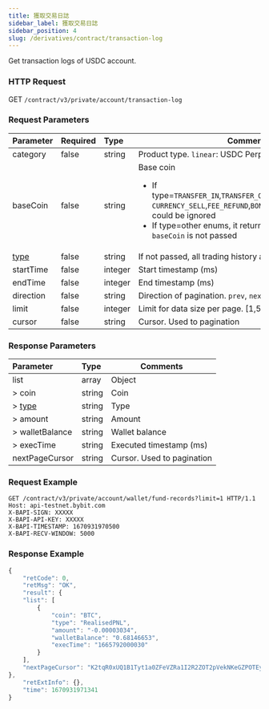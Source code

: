 ```yaml
---
title: 獲取交易日誌
sidebar_label: 獲取交易日誌
sidebar_position: 4
slug: /derivatives/contract/transaction-log
---
```


Get transaction logs of USDC account.


### HTTP Request
GET `/contract/v3/private/account/transaction-log`

### Request Parameters
| Parameter | Required | Type | Comments|
|:----- |:-------|:-----|------ |
|category |false |string |Product type. `linear`: USDC Perp,`option`.  |
|baseCoin |false |string |Base coin<ul><li>If type=`TRANSFER_IN`,`TRANSFER_OUT`,`INTEREST`,`CURRENCY_BUY`,<br/>`CURRENCY_SELL`,`FEE_REFUND`,`BONUS`,`INTEREST`, this field could be ignored</li><li>If type=other enums, it returns all coin records when `baseCoin` is not passed</li> </ul>|
|[type](../enum#type) |false |string |If not passed, all trading history are returned by default |
|startTime |false |integer |Start timestamp (ms)|
|endTime |false |integer |End timestamp (ms)|
|direction |false |string |Direction of pagination. `prev`, `next`|
|limit |false |integer |Limit for data size per page. [1,50]. default: `20`|
|cursor |false |string |Cursor. Used to pagination|

### Response Parameters
| Parameter | Type | Comments|
|:----- |:-----|------ |
|list |array |Object |
|> coin |string |Coin |
|> [type](../enum#walletfundtype) |string |Type |
|> amount |string |Amount |
|> walletBalance |string |Wallet balance |
|> execTime |string |Executed timestamp (ms) |
|nextPageCursor |string |Cursor. Used to pagination|

### Request Example

<Tabs>
<TabItem value="console" label="console">

```http
GET /contract/v3/private/account/wallet/fund-records?limit=1 HTTP/1.1
Host: api-testnet.bybit.com
X-BAPI-SIGN: XXXXX
X-BAPI-API-KEY: XXXXX
X-BAPI-TIMESTAMP: 1670931970500
X-BAPI-RECV-WINDOW: 5000
```

</TabItem>
</Tabs>

### Response Example

<Tabs>
<TabItem value="js response" label="response">

```javascript
{
    "retCode": 0,
    "retMsg": "OK",
    "result": {
    "list": [
        {
            "coin": "BTC",
            "type": "RealisedPNL",
            "amount": "-0.00003034",
            "walletBalance": "0.68146653",
            "execTime": "1665792000030"
        }
    ],
    "nextPageCursor": "K2tqR0xUQ1B1Tyt1a0ZFeVZRa1I2R2ZOT2pVekNKeGZPOTEyWFNpeXd1ejRmRTFoUkhabnVKVlRBNnFtZGk0dlBhRThLdFNHTGxFdWJGQVFMdXBnZ29Bb3JmSDlkczZHV1p1V1JoZmc2dnlRc1VMZ1ZVYlRXeW51ZUVBT3QycjlYSml3alNZampKTHdrdDJzSzFWdnlWK0djRklqczB1M0JYN04wVXltV0ljPQ=="
},
    "retExtInfo": {},
    "time": 1670931971341
}
```
</TabItem>
</Tabs>